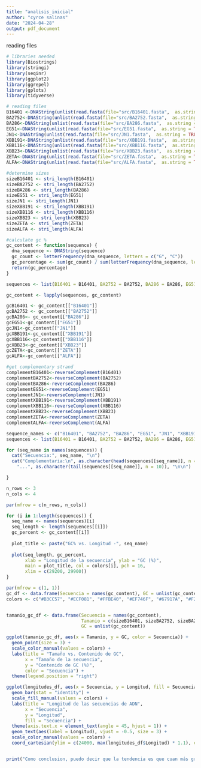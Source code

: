 ```yaml
---
title: "analisis_inicial"
author: "cyrce salinas"
date: "2024-04-28"
output: pdf_document
---
```

reading files

```r
# libraries needed
library(Biostrings)
library(stringi)
library(seqinr)
library(ggplot2)
library(ggrepel)
library(gplots)
library(tidyverse)

# reading files
B16401 <-DNAString(unlist(read.fasta(file="src/B16401.fasta",  as.string = TRUE)))
BA2752<-DNAString(unlist(read.fasta(file="src/BA2752.fasta",  as.string = TRUE)))
BA286<-DNAString(unlist(read.fasta(file="src/BA286.fasta",  as.string = TRUE)))
EG51<-DNAString(unlist(read.fasta(file="src/EG51.fasta",  as.string = TRUE)))
JN1<-DNAString(unlist(read.fasta(file="src/JN1.fasta",  as.string = TRUE)))
XBB191<-DNAString(unlist(read.fasta(file="src/XBB191.fasta",  as.string = TRUE)))
XBB116<-DNAString(unlist(read.fasta(file="src/XBB116.fasta",  as.string = TRUE)))
XBB23<-DNAString(unlist(read.fasta(file="src/XBB23.fasta",  as.string = TRUE)))
ZETA<-DNAString(unlist(read.fasta(file="src/ZETA.fasta",  as.string = TRUE)))
ALFA<-DNAString(unlist(read.fasta(file="src/ALFA.fasta",  as.string = TRUE)))

#determine sizes
sizeB16401 <- stri_length(B16401)
sizeBA2752 <- stri_length(BA2752)
sizeBA286 <- stri_length(BA286)
sizeEG51 <- stri_length(EG51)
sizeJN1 <- stri_length(JN1)
sizeXBB191 <- stri_length(XBB191)
sizeXBB116 <- stri_length(XBB116)
sizeXBB23 <- stri_length(XBB23)
sizeZETA <- stri_length(ZETA)
sizeALFA <- stri_length(ALFA)

#calculate gc %
gc_content <- function(sequence) {
  dna_sequence <- DNAString(sequence)
  gc_count <- letterFrequency(dna_sequence, letters = c("G", "C"))
  gc_percentage <- sum(gc_count) / sum(letterFrequency(dna_sequence, letters = c("G", "C","T","A"))) * 100
  return(gc_percentage)
}

sequences <- list(B16401 = B16401, BA2752 = BA2752, BA286 = BA286, EG51 = EG51, JN1 = JN1, XBB191 = XBB191, XBB116 = XBB116, XBB23 = XBB23, ZETA = ZETA, ALFA = ALFA)

gc_content <- lapply(sequences, gc_content)

gcB16401 <- gc_content[["B16401"]]
gcBA2752 <- gc_content[["BA2752"]]
gcBA286<- gc_content[["BA286"]]
gcEG51<-gc_content[["EG51"]]
gcJN1<-gc_content[["JN1"]]
gcXBB191<-gc_content[["XBB191"]]
gcXBB116<-gc_content[["XBB116"]]
gcXBB23<-gc_content[["XBB23"]]
gcZETA<-gc_content[["ZETA"]]
gcALFA<-gc_content[["ALFA"]]

#get complementary strand
complementB16401<-reverseComplement(B16401)
complementBA2752<-reverseComplement(BA2752)
complementBA286<-reverseComplement(BA286)
complementEG51<-reverseComplement(EG51)
complementJN1<-reverseComplement(JN1)
complementXBB191<-reverseComplement(XBB191)
complementXBB116<-reverseComplement(XBB116)
complementXBB23<-reverseComplement(XBB23)
complementZETA<-reverseComplement(ZETA)
complementALFA<-reverseComplement(ALFA)

sequence_names <- c("B16401", "BA2752", "BA286", "EG51", "JN1", "XBB191", "XBB116", "XBB23", "ZETA", "ALFA")
sequences <- list(B16401 = B16401, BA2752 = BA2752, BA286 = BA286, EG51 = EG51, JN1 = JN1, XBB191 = XBB191, XBB116 = XBB116, XBB23 = XBB23, ZETA = ZETA, ALFA = ALFA)

for (seq_name in names(sequences)) {
  cat("Secuencia:", seq_name, "\n")
  cat("Complementaria:\n", as.character(head(sequences[[seq_name]], n = 10)),
    "...", as.character(tail(sequences[[seq_name]], n = 10)), "\n\n")

}

n_rows <- 3
n_cols <- 4

par(mfrow = c(n_rows, n_cols))

for (i in 1:length(sequences)) {
  seq_name <- names(sequences)[i]
  seq_length <- length(sequences[[i]])
  gc_percent <- gc_content[[i]]
  
  plot_title <- paste("GC% vs. Longitud -", seq_name)
  
  plot(seq_length, gc_percent, 
       xlab = "Longitud de la secuencia", ylab = "GC (%)",
       main = plot_title, col = colors[i], pch = 16,
       xlim = c(29200, 29900))
}

par(mfrow = c(1, 1))
gc_df <- data.frame(Secuencia = names(gc_content), GC = unlist(gc_content))
colors <- c("#B3CC57", "#ECF081", "#FFBE40", "#EF746F", "#67917A", "#F2D694", "#DCEDC2", "#3D6B7D", "#D9CEB2", "#4ECDC4")


tamanio_gc_df <- data.frame(Secuencia = names(gc_content),
                            Tamanio = c(sizeB16401, sizeBA2752, sizeBA286, sizeEG51, sizeJN1, sizeXBB191, sizeXBB116, sizeXBB23, sizeZETA, sizeALFA),
                            GC = unlist(gc_content))

ggplot(tamanio_gc_df, aes(x = Tamanio, y = GC, color = Secuencia)) +
  geom_point(size = 3) +
  scale_color_manual(values = colors) +
  labs(title = "Tamaño vs. Contenido de GC",
       x = "Tamaño de la secuencia",
       y = "Contenido de GC (%)",
       color = "Secuencia") +
  theme(legend.position = "right")

ggplot(longitudes_df, aes(x = Secuencia, y = Longitud, fill = Secuencia)) +
  geom_bar(stat = "identity") +
  scale_fill_manual(values = colors) +
  labs(title = "Longitud de las secuencias de ADN",
       x = "Secuencia",
       y = "Longitud",
       fill = "Secuencia") +
  theme(axis.text.x = element_text(angle = 45, hjust = 1)) +
  geom_text(aes(label = Longitud), vjust = -0.5, size = 3) +
  scale_color_manual(values = colors) +
  coord_cartesian(ylim = c(24000, max(longitudes_df$Longitud) * 1.1), clip = "off")


print("Como conclusion, puedo decir que la tendencia es que cuan más grande es la secuencia, el contendio de GC aumenta, lo cual suena razonable. Sin embargo como toda regla, tiene su excepcion como lo arroja la variante XBB.1.9.1  y la variante BA.2.75.2. Aunado a esto, me gustaria recalcar que las variantes VOI tienden a tener una longitud mayor a las que tienen otra clasificacion asignada por la SIG. ")


```
